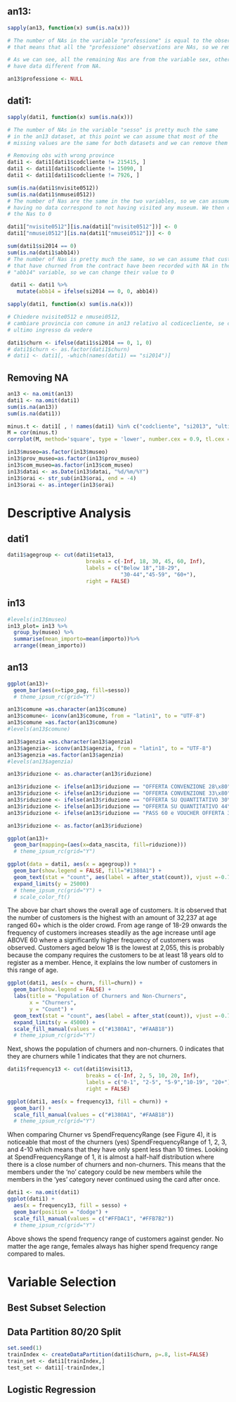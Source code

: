 ##   an13:

```r
sapply(an13, function(x) sum(is.na(x)))

# The number of NAs in the variable "professione" is equal to the observations, 
# that means that all the "professione" observations are NAs, so we remove them.

# As we can see, all the remaining Nas are from the variable sex, other variables
# have data different from NA.
```
```r
an13$professione <- NULL
```





##   dati1:

```r
sapply(dati1, function(x) sum(is.na(x)))

# The number of NAs in the variable "sesso" is pretty much the same
# in the an13 dataset, at this point we can assume that most of the
# missing values are the same for both datasets and we can remove them
```

```r
# Removing obs with wrong province
dati1 <- dati1[dati1$codcliente != 215415, ]
dati1 <- dati1[dati1$codcliente != 15090, ]
dati1 <- dati1[dati1$codcliente != 7926, ]
```


```r
sum(is.na(dati1$nvisite0512))
sum(is.na(dati1$nmusei0512))
# The number of Nas are the same in the two variables, so we can assume that
# having no data correspond to not having visited any museum. We then change
# the Nas to 0
```

```r
dati1["nvisite0512"][is.na(dati1["nvisite0512"])] <- 0
dati1["nmusei0512"][is.na(dati1["nmusei0512"])] <- 0
```

```r
sum(dati1$si2014 == 0)
sum(is.na(dati1$abb14))
# The number of Nas is pretty much the same, so we can assume that customers
# that have churned from the contract have been recorded with NA in the 
# "abb14" variable, so we can change their value to 0
```

```r
 dati1 <- dati1 %>%
   mutate(abb14 = ifelse(si2014 == 0, 0, abb14))
```

```r
sapply(dati1, function(x) sum(is.na(x)))

# Chiedere nvisite0512 e nmusei0512,
# cambiare provincia con comune in an13 relativo al codicecliente, se cambio cap = 0
# ultimo ingresso da vedere
```


```r
dati1$churn <- ifelse(dati1$si2014 == 0, 1, 0)
# dati1$churn <- as.factor(dati1$churn)
# dati1 <- dati1[, -which(names(dati1) == "si2014")]
```


## Removing NA

```r
an13 <- na.omit(an13)
dati1 <- na.omit(dati1)
sum(is.na(an13))
sum(is.na(dati1))
```


```r
minus.t <- dati1[ , ! names(dati1) %in% c("codcliente", "si2013", "ultimo_ing.x", "abb13", "abb14", "prov", "sesso", "si2014")]
M = cor(minus.t)
corrplot(M, method='square', type = 'lower', number.cex = 0.9, tl.cex = 0.7, tl.col = 'black')
```

```r
in13$museo=as.factor(in13$museo)
in13$prov_museo=as.factor(in13$prov_museo)
in13$com_museo=as.factor(in13$com_museo)
in13$datai <- as.Date(in13$datai, "%d/%m/%Y")
in13$orai <- str_sub(in13$orai, end = -4)
in13$orai <- as.integer(in13$orai)
```




# Descriptive Analysis


## dati1

```r
dati1$agegroup <- cut(dati1$eta13, 
                         breaks = c(-Inf, 18, 30, 45, 60, Inf),
                         labels = c("Below 18","18-29",
                                    "30-44","45-59", "60+"),
                         right = FALSE)
```


## in13

```r
#levels(in13$museo)
in13_plot= in13 %>% 
  group_by(museo) %>%
  summarise(mean_importo=mean(importo))%>%
  arrange((mean_importo))
```


## an13

```r
ggplot(an13)+
  geom_bar(aes(x=tipo_pag, fill=sesso))
  # theme_ipsum_rc(grid="Y")
```


```r
an13$comune =as.character(an13$comune)
an13$comune<- iconv(an13$comune, from = "latin1", to = "UTF-8")
an13$comune =as.factor(an13$comune)
#levels(an13$comune)
```



```r
an13$agenzia =as.character(an13$agenzia)
an13$agenzia<- iconv(an13$agenzia, from = "latin1", to = "UTF-8")
an13$agenzia =as.factor(an13$agenzia)
#levels(an13$agenzia)
```


```r
an13$riduzione <- as.character(an13$riduzione)

an13$riduzione <- ifelse(an13$riduzione == "OFFERTA CONVENZIONE 28\x80", "OFFERTA CONVENZIONE 28€", an13$riduzione)
an13$riduzione <- ifelse(an13$riduzione == "OFFERTA CONVENZIONE 33\x80", "OFFERTA CONVENZIONE 33€", an13$riduzione)
an13$riduzione <- ifelse(an13$riduzione == "OFFERTA SU QUANTITATIVO 30\x80", "OFFERTA SU QUANTITATIVO 30€", an13$riduzione)
an13$riduzione <- ifelse(an13$riduzione == "OFFERTA SU QUANTITATIVO 44\x80", "OFFERTA SU QUANTITATIVO 44€", an13$riduzione)
an13$riduzione <- ifelse(an13$riduzione == "PASS 60 e VOUCHER OFFERTA 30 \x80 ", "PASS 60 e VOUCHER OFFERTA 30€", an13$riduzione)

an13$riduzione <- as.factor(an13$riduzione)
```


```r
ggplot(an13)+
  geom_bar(mapping=(aes(x=data_nascita, fill=riduzione)))
  # theme_ipsum_rc(grid="Y")
```


```r
ggplot(data = dati1, aes(x = agegroup)) +
  geom_bar(show.legend = FALSE, fill="#1380A1") +
  geom_text(stat = "count", aes(label = after_stat(count)), vjust =-0.7) +
  expand_limits(y = 25000)
  # theme_ipsum_rc(grid="Y") +
  # scale_color_ft()
```

The above bar chart shows the overall age of customers. It is observed that the number of customers is the highest with an amount of 32,237 at age ranged 60+ which is the older crowd. 
From age range of 18-29 onwards the frequency of customers increases steadily as the age increase until age ABOVE 60 where a significantly higher frequency of customers was observed. Customers aged below 18 is the lowest at 2,055, this is probably because the company requires the customers to be at least 18 years old to register as a member. Hence, it explains the low number of customers in this range of age.

```r
ggplot(dati1, aes(x = churn, fill=churn)) +
  geom_bar(show.legend = FALSE) +
  labs(title = "Population of Churners and Non-Churners", 
       x = "Churners", 
       y = "Count") +
  geom_text(stat = "count", aes(label = after_stat(count)), vjust =-0.7) +
  expand_limits(y = 45000) +
  scale_fill_manual(values = c("#1380A1", "#FAAB18"))
  # theme_ipsum_rc(grid="Y")
```

Next, shows the population of churners and non-churners. 0 indicates that they are churners while 1 indicates that they are not churners.

```r
dati1$frequency13 <- cut(dati1$nvisit13, 
                         breaks = c(-Inf, 2, 5, 10, 20, Inf),
                         labels = c("0-1", "2-5", "5-9","10-19", "20+"),
                         right = FALSE)
```

```r
ggplot(dati1, aes(x = frequency13, fill = churn)) +
  geom_bar() +
  scale_fill_manual(values = c("#1380A1", "#FAAB18"))
  # theme_ipsum_rc(grid="Y")
```

When comparing Churner vs SpendFrequencyRange (see Figure 4), it is noticeable that most of the churners (yes) SpendFrequencyRange of 1, 2, 3, and 4-10 which means that they have only spent less than 10 times. Looking at SpendFrequencyRange of 1, it is almost a half-half distribution where there is a close number of churners and 
non-churners. This means that the members under the ‘no’ category could be new members while the members in the ‘yes’ category never continued using the card after once.

```r
dati1 <- na.omit(dati1)
ggplot(dati1) +
  aes(x = frequency13, fill = sesso) +
  geom_bar(position = "dodge") +
  scale_fill_manual(values = c("#FFDAC1", "#FFB7B2"))
  # theme_ipsum_rc(grid="Y")
```

Above shows the spend frequency range of customers against gender. No matter the age range, females always has higher spend frequency range compared to males.

# Variable Selection

## Best Subset Selection


## Data Partition 80/20 Split

```r
set.seed(1)
trainIndex <- createDataPartition(dati1$churn, p=.8, list=FALSE)
train_set <- dati1[trainIndex,]
test_set <- dati1[-trainIndex,]
```


## Logistic Regression



